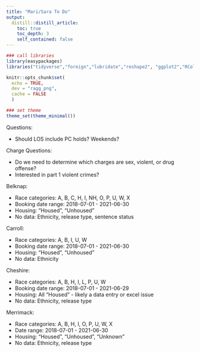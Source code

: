 ```yaml
---
title: "Mari/Sara To Do"
output: 
  distill::distill_article:
    toc: true
    toc_depth: 3
    self_contained: false
---
```


```r
### call libraries
library(easypackages)
libraries("tidyverse","foreign","lubridate","reshape2", "ggplot2","RColorBrewer","knitr","forcats","openxlsx","statar","svDialogs","xlsx", "magrittr","stringr", "data.table","janitor","kableExtra","leaflet", "readr", "rmarkdown","rowr", "gganimate", "gifski","tidycensus","sf","htmltools","acs","tigris","mapview","rgeos", "ggrepel", "censusxy","gdata","lavaan","mclust","tmap","scales","raster","rgeos","gmapsdistance","viridis","cowplot","lintr","leaflet.extras","censusapi","data.table","gridGraphics","readxl","haven","ggridges","extrafont","extrafontdb","datamodelr","Lahman","DiagrammeR","fs","readxl","rsvg","V8","ragg","ggtext","csgjcr","distill","ezknitr")
```

```r
knitr::opts_chunk$set(
  echo = TRUE,
  dev = "ragg_png",
  cache = FALSE
  )
```

```r
### set theme
theme_set(theme_minimal())
```


Questions:  

- Should LOS include PC holds? Weekends?  

Charge Questions:  

- Do we need to determine which charges are sex, violent, or drug offense?  
- Interested in part 1 violent crimes? 

Belknap:  

- Race categories: A, B, C, H, I, NH, O, P, U, W, X    
- Booking date range: 2018-07-01 - 2021-06-30  
- Housing: "Housed", "Unhoused"  
- No data: Ethnicity, release type, sentence status  

Carroll:  

- Race categories: A, B, I, U, W   
- Booking date range: 2018-07-01 - 2021-06-30  
- Housing: "Housed", "Unhoused"  
- No data: Ethnicity  

Cheshire:  

- Race categories: A, B, H, I, L, P, U, W   
- Booking date range: 2018-07-01 - 2021-06-29    
- Housing: All "Housed" - likely a data entry or excel issue  
- No data: Ethnicity, release type  

Merrimack:  

- Race categories: A, B, H, I, O, P, U, W, X     
- Date range: 2018-07-01 - 2021-06-30   
- Housing: "Housed", "Unhoused", "Unknown"  
- No data: Ethnicity, release type  


